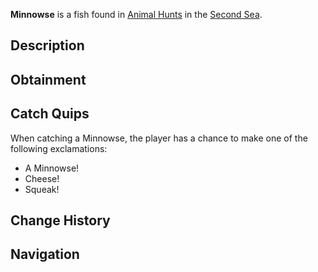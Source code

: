 {{FishInfobox
|image          = Minnowse.png
|rarity         = Limited
|event          = Animal Hunt
|sea            = Second Sea
|location       = [[Animals - Sea 2]]
|sublocation    = 
|sources        = Fishing Rod
|radar_location = 
|prog_speed     = +15
|xp             = 425
|weather        = Foggy
|time           = 
|season         = Spring
|bait           = Flakes
|base_weight    = 1.7
|base_value     = 250
|weight_range   = 1.2
|base_chance    = 100
|base_resil     = 120
}}
'''Minnowse''' is a {{Rarity|Limited}} fish found in [[Animal Hunt]]s in the [[Second Sea]].

== Description ==
{{Description|A tiny swimmer with twitching whiskers, scurrying through the shallows.|Bestiary Entry}}

== Obtainment ==
{{Description|It squeaks where the fog blankets the morning tide.|Bestiary Hint}}
{{Fish Availability|
Animal Hunt/Second Sea
|top_rods      = 
Flimsy Rod\330900.64\540521.74;
Training Rod\314784.36\NaN;
Firefly Rod\293193.75\554631.25;
Candy Cane Rod\263661.13\306343.42;
Adventurer's Rod\254568.35\322460.56;
Fischer's Rod\248770.98\275713.16;
Brick Built Rod\231956.02\353847.29;
Long Rod\209750.27\347994.9;
Lucky Rod\216669.84\328909.12;
Free Spirit Rod\245178\272930.78;
Astralhook Rod\236496.58\17415.31;
Verdant Shear Rod\213968.45\268951.02;
Blazebringer Rod\212089.93\294062.13;
Trident Rod\197393.49\195026.25;
Ethereal Prism Rod\180979.24\215335.36;
No-Life Rod\179770.61\177590.13;
Seraphic Rod\176458.54\174342.36;
Rod Of The Exalted One\171747.39\185146.57;
Challenger's Rod\171056.02\168434.05;
Depthseeker Rod\170584.11\176495.8;
Rod Of The Forgotten Fang\170407.4\166554.3;
Avalanche Rod\170074.89\177856.11;
Volcanic Rod\169600.68\169040.44;
Rod Of The Depths\169269.12\164590.41;
Zeus Rod\169193.13\168634.24;
Steady Rod\138878.72\185039.78
|recommended   = Free Spirit Rod
}}

== Catch Quips ==
When catching a Minnowse, the player has a chance to make one of the following exclamations:
* A Minnowse!
* Cheese!
* Squeak!

== Change History ==
{{Change History|{{subst:Current Version}}}}

== Navigation ==
{{Fish Navbox|Animals - Sea 2}}